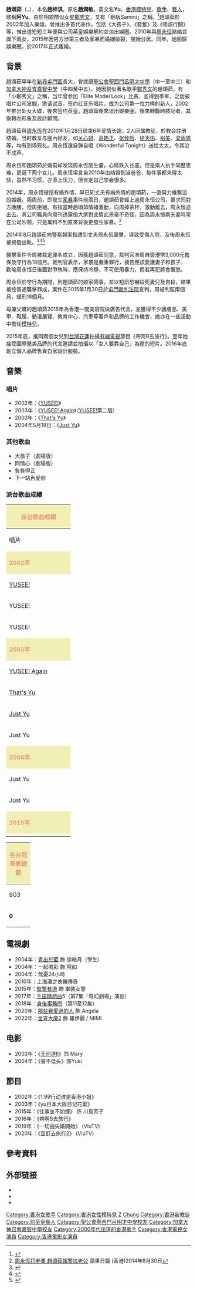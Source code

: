 {{藝人
| 姓名 = 趙頌茹
| 類型 = 女藝人
| 英文名 = Yu Chiu
| 羅馬拼音 = Chiu Chung Yu
| 別名 = 阿Yu、高妹、翻版鄭秀文
| 本名 = 趙梓淇
| 出生名 = 趙潤敏
| 暱稱 = 長腿高妹
| 國籍 = {{CNHK}}
| 語言 = 粵語、英語、國語
| 籍貫 = [[廣東|廣東]][[番禺縣|番禺]]
| 出生日期 = {{birth_date_and_age|1982|7|24}}
| 出生地點 = {{HKG-1959}}
| 逝世日期 =
| 逝世地點 =
| 配偶 = {{marriage|[[周永恒|周永恒]]|January 28, 2010|2017|end=divorced}}
| 兒女 = 兩女
| 職業 = [[歌手|歌手]]、[[演員|演員]]
| 活躍年代 = 2000年－2005年、2015年至今
| 代表作 = 《大孩子》(2002)<br>《發奮》(2003)<br>《唔該行開》(2003)
| 唱片公司 = [[紅音樂唱片|紅音樂]]（2002年－2005年）
| 經紀公司 = [[英皇娛樂|英皇娛樂]]（2002年－2005年）<br>[[Salt_and_Light_Company|Salt and Light Company]]（2016年至今）
| 教育程度 = [[聖公會聖西門呂明才中學|聖公會聖西門呂明才中學]]<br>[[加拿大神召會嘉智中學|加拿大神召會嘉智中學]]
| 宗教信仰 = 基督教
| 官方網站 =
| 獎項 =
{{awards|name='''[[第二十五屆十大中文金曲得獎名單|2002年度十大中文金曲]]'''|award=最有前途新人獎（女歌手）銀獎|year=2002年}}
{{awards|name='''[[2002年度十大勁歌金曲得獎名單|2002年度十大勁歌金曲]]'''|award=最受歡迎新人獎（女）銅獎|year=2002年}}
{{awards|name='''[[2002年度新城勁爆頒獎禮得獎名單|2002年度新城勁爆頒獎禮]]'''|award=新城勁爆新登場女歌手|year=2002年}}
}}

'''趙頌茹'''（{{lang-en|Chiu Chung Yu}}，{{bd|1982年|7月24日|catIdx=Z趙}}），本名'''趙梓淇'''，原名'''趙潤敏'''，英文名'''Yu'''，[[香港|香港]][[模特兒|模特兒]]、[[歌手|歌手]]、[[藝人|藝人]]，暱稱'''阿Yu'''。由於相貌酷似女星[[鄭秀文|鄭秀文]]，又有「翻版Sammi」之稱。<ref name="hk.l_翻版Sa">{{Cite web |title=翻版Sammi衰黑口黑面 |author= |work=Apple Daily 蘋果日報 |date= |access-date=27 September 2018 |url=https://hk.lifestyle.appledaily.com/nextplus/magazine/article/20020725/2_2732453/%E7%BF%BB-%E7%89%88-Sammi-%E8%A1%B0-%E9%BB%91-%E5%8F%A3-%E9%BB%91-%E9%9D%A2 |language= |quote= |archive-date=2018-09-12 |archive-url=https://web.archive.org/web/20180912204500/https://hk.lifestyle.appledaily.com/nextplus/magazine/article/20020725/2_2732453/%E7%BF%BB-%E7%89%88-Sammi-%E8%A1%B0-%E9%BB%91-%E5%8F%A3-%E9%BB%91-%E9%9D%A2 |dead-url=no }}</ref>趙頌茹於2002年加入樂壇，曾推出多首代表作，包括《大孩子》、《發奮》及《唔該行開》等，惟出道短短三年便與公司英皇娛樂解約並淡出娛圈。2010年與[[周永恒|周永恒]]結婚並誕下兩女，2015年因男方涉第三者及家暴而婚姻破裂，開始分居。同年，她回歸娛樂圈，於2017年正式離婚。

== 背景 ==
趙頌茹早年在[[新界|新界]][[屯門區|屯門區]]長大，曾就讀[[聖公會聖西門呂明才中學|聖公會聖西門呂明才中學]]（中一至中三）和[[加拿大神召會嘉智中學|加拿大神召會嘉智中學]]（中四至中五）。她因貌似著名歌手[[鄭秀文|鄭秀文]]的趙頌茹，有「小鄭秀文」之稱，当年曾参加「Elite Model Look」比赛，並得到季军，之后被唱片公司发掘，邀请试音，签约红音乐唱片，成为公司第一位力捧的新人，2002年推出处女大碟，後來签约英皇。趙頌茹後來淡出娛樂圈，後來轉戰時裝記者，其後轉為形象及設計顧問。

趙頌茹與[[周永恆|周永恆]]在2010年1月28日结束6年爱情长跑，2人同属教徒，於教会註册结婚。当时教友与圈內好友，如[[关心妍|关心妍]]、[[高皓正|高皓正]]、[[张致恆|张致恆]]、[[徐天佑|徐天佑]]、[[裕美|裕美]]、[[梁雨恩|梁雨恩]]等，均有到场观礼。周永恆還自弹自唱《Wonderful Tonight》送给太太，令其泣不成声。

周永恆和趙頌茹於婚前却发现周永恆脑生瘤，心情跌入谷底。但是兩人执手同歷患难，更诞下两个女儿。周永恆坦言自2010年由结婚到当爸爸，每件事都来得太快，虽然不习惯，亦添上压力，但肯定自己学会很多。

2014年，周永恆被指有婚外情，早已知丈夫有婚外情的趙頌茹，一直努力維繫這段婚姻。兩周前，即發生[[家暴|家暴]]事件前兩日，趙頌茹曾經上過周永恒公司，要求同對方晚膳，但周拒絕。有指當時趙頌茹情緒激動，向周掉茶杯，激動離去，周永恒追出去。其公司職員向周刊透露指大家對此情此景毫不奇怪，因為周永恒兩夫妻時常在公司吵鬧，只是萬料不到原來背後更發生家暴。<ref>[http://hk.apple.nextmedia.com/realtime/breaking/20140830/52847525?top=24h 周永恆打老婆 趙頌茹報警拉老公] {{Wayback|url=http://hk.apple.nextmedia.com/realtime/breaking/20140830/52847525?top=24h |date=20140905100621 }}蘋果日報 (香港)2014年8月30日</ref>

2014年8月趙頌茹向警察報案指遭到丈夫周永恆襲擊，導致受傷入院，及後周永恆被揭發出軌。<ref>{{Cite web |url=http://www.epochtimes.com/b5/15/9/2/n4518183.htm |title=趙頌茹獨自撫養兩女 寧慳自己不慳女兒 |accessdate=2017-04-11 |archive-date=2017-04-12 |archive-url=https://web.archive.org/web/20170412062640/http://www.epochtimes.com/b5/15/9/2/n4518183.htm |dead-url=no }}</ref><ref>{{Cite web |url=http://hkm.appledaily.com/detail.php?guid=19966681&category_guid=462&category=daily&issue=20170323 |title=趙頌茹獨力養女，不用贍養費 |accessdate=2017-04-11 |archive-date=2017-04-12 |archive-url=https://web.archive.org/web/20170412062504/http://hkm.appledaily.com/detail.php?guid=19966681&category_guid=462&category=daily&issue=20170323 |dead-url=no }}</ref><ref>{{Cite web |url=https://m.mingpao.com/pns/dailynews/web_tc/article/20170409/s00016/1491675045658 |title=34歲趙頌茹27歲廖子妤 新片扮演母女 |accessdate=2017-04-11 |archive-date=2017-04-12 |archive-url=https://web.archive.org/web/20170412062126/https://m.mingpao.com/pns/dailynews/web_tc/article/20170409/s00016/1491675045658 |dead-url=no }}</ref>

襲擊案件令周被裁定罪名成立，因獲趙頌茹同意，裁判官准周自簽港幣3,000元擔保及守行為18個月。裁判官表示，家暴是嚴重罪行，被告應該愛護妻子和孩子，勸喻周永恒日後面對爭執時，應保持冷靜，不可使用暴力，假若再犯將會嚴懲。

周永恆於守行為期間，到趙頌茹的娘家鬧事，並以短訊恐嚇殺死妻兒及自殺，結果被控普通襲擊罪成，案件在2015年1月30日於[[屯門裁判法院|屯門裁判法院]]宣判，周被判監兩個月，緩刑18個月。

母兼父職的趙頌茹2015年為香港一間美容院做廣告代言，並獲得不少護膚品、美甲、鞋履、動漫展覽、教育中心、汽車等客戶和品牌的工作機會，她亦在一些活動中擔任[[模特兒|模特兒]]。

2015年底，攜同兩個女兒到[[台灣|台灣]][[花蓮縣|花蓮]]拍攝[[香港有線電視|有線電視]]節目《帶阿B去旅行》。翌年她接受國際醫美品牌的代言邀請並拍攝以「女人要靠自己」為題的短片。2016年底創立個人品牌售賣自家設計服裝。

== 音樂 ==
=== 唱片 ===
*2002年：《[[YUSEE!|YUSEE!]]》
*2003年：《[[YUSEE!|YUSEE! Again]]》（[[YUSEE!|YUSEE!]]第二版）
*2003年：《[[That's_Yu|That's Yu]]》
*2004年5月19日：《[[Just_Yu_(專輯)|Just Yu]]》

=== 其他歌曲 ===
*大孩子（劇場版）
*同情心（劇場版）
*負負得正
*下一站再愛你

=== 派台歌曲成績 ===
{| class="wikitable" cellpadding="1"
|-
! style="background:#F0F0B4; color:#F09678" colspan="7" | '''派台歌曲成績'''
|-
| width="160"| 唱片 || width="160"| 歌曲 || width="50"| 903 || width="50"| RTHK || width="50"| 997 || width="50"| TVB || width="220"| 備註
|-
! style="background:#F0F0B4; color:#F09678" colspan="7" | '''2002年'''
|-
| [[YUSEE!|YUSEE!]] || 情急自禁 || 13 || 9 || 5 || 6 || '''Radio Edit Mix'''版本
|-
| YUSEE! || 大孩子 || 17 || 3 || 5 || 4 ||
|-
| YUSEE! || 1000次幸福 || - || 9 || 7 || - ||
|-
! style="background:#F0F0B4; color:#F09678" colspan="7" | '''2003年'''
|-
| [[YUSEE!|YUSEE! Again]] || 唔該行開(Argue Mix) || 6 || 3 || 12 || 6 || 與[[陳冠希|陳冠希]]合唱
|-
| [[That's_Yu|That's Yu]] || 發奮 || 7 || '''1''' || '''1''' || '''1''' || '''三台冠軍歌'''
|-
| [[Just_Yu_(專輯)|Just Yu]] || 成人玩意 || 17 || - || - || - ||
|-
| Just Yu || 失戀心情好 || - || - || 7 || 5 ||
|-
! style="background:#F0F0B4; color:#F09678" colspan="7" | '''2004年'''
|-
| Just Yu || 同情心 || 18 || - || 3 || - ||
|-
| Just Yu || 柚子 || 9 || 10 || 6 || - ||
|-
! style="background:#F0F0B4; color:#F09678" colspan="7" | '''2015年'''
|-
| || 下一站再愛你 || - || - || - || - || 福音電影《[[下一站再愛你|下一站再愛你]]》主題曲
|}
{| class="wikitable" cellpadding="1"
|-
! style="background:#F0F0B4; color:#F09678" colspan="7" | '''各台冠軍歌總數'''
|-
| width="50"| 903 || width="50"| RTHK || width="50"| 997 || width="50"| TVB || width="160"| 備註
|-
| '''0''' || '''1''' || '''1''' || '''1''' || '''四台冠軍歌總數: 0'''
|}

== 電視劇 ==
*2004年：[[青出於藍_(電視劇)|青出於藍]] 飾 徐皓月（學生）
*2004年：一起喝彩 飾 阿如
*2004年：無憂24小時
*2010年：上海灘之俠醫傳奇
*2015年：[[監警有道|監警有道]] 飾 軍裝女警
*2017年：[[手語隨想曲|手語隨想曲]]5（第7集「奇幻劇場」演出）
*2018年：[[身後事務所|身後事務所]]（第11至12集）
*2020年：[[那些我愛過的人|那些我愛過的人]] 飾 Angela
*2022年：[[金宵大廈2|金宵大廈2]] 飾 羅伊麗 / MIMI

== 电影 ==
*2003年：《[[无间道2|无间道Ⅱ]]》饰 Mary
*2004年：《誓不低头》饰Yuki

== 節目 ==
*2002年：《1:99行动谁是香港小姐》
*2003年：《yu日本大阪日记花絮》
*2015年：《往事並不如煙》 饰 川島芳子
*2016年：《帶啊B去旅行》
*2019年：《一切由失婚開始》 (ViuTV)
*2020年：《豆釘去旅行2》 (ViuTV)

== 參考資料 ==
{{reflist}}

== 外部链接 ==
*{{facebook|YuChiu.Official}}
*{{instagram|yuchiu24x7}}
*{{weibo|1733980283}}

{{DEFAULTSORT:chiu趙}}
[[Category:香港女歌手|Category:香港女歌手]]
[[Category:香港女性模特兒|Category:香港女性模特兒]]
[[Category:香港番禺人|Z]]
[[Category:趙姓|Chung]]
[[Category:香港新教徒|Category:香港新教徒]]
[[Category:前英皇藝人|Category:前英皇藝人]]
[[Category:聖公會聖西門呂明才中學校友|Category:聖公會聖西門呂明才中學校友]]
[[Category:加拿大神召會嘉智中學校友|Category:加拿大神召會嘉智中學校友]]
[[Category:2000年代出道的香港歌手|Category:2000年代出道的香港歌手]]
[[Category:香港電視女演員|Category:香港電視女演員]]
[[Category:香港電影女演員|Category:香港電影女演員]]
